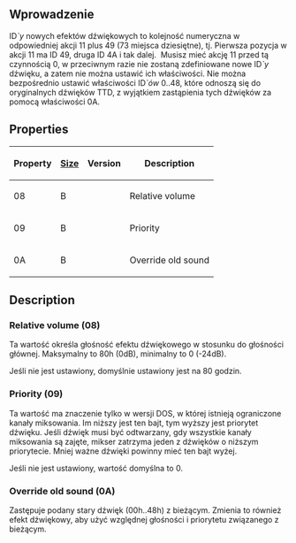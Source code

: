 {{pl/Development/NewGRF/inne strony|en=newgrf-specs.tt-wiki.net/wiki/Action0/Sound_Effects|pl=pl/Development/NewGRF/NFO Specs/Action0/Sound Effects}}
<!--{{-}}<br>--><!--{{ambox | text = w trakcie edycji.}}--><!-- -->
==Wprowadzenie==
ID''`y'' nowych efektów dźwiękowych to kolejność numeryczna w odpowiedniej akcji 11 plus 49 (73 miejsca dziesiętne), tj. Pierwsza pozycja w akcji 11 ma ID 49, druga ID 4A i tak dalej. &nbsp;Musisz mieć akcję 11 przed tą czynnością 0, w przeciwnym razie nie zostaną zdefiniowane nowe ID''`y''  dźwięku, a zatem nie można ustawić ich właściwości. Nie można bezpośrednio ustawić właściwości ID''`ów'' 0..48, które odnoszą się do oryginalnych dźwięków TTD, z wyjątkiem zastąpienia tych dźwięków za pomocą właściwości 0A.

== Properties ==

{|
!Property !![[pl/Development/NewGRF/NFO Specs/GRFActionsDetailed|Size]] !!Version!! Description
|-
|08 ||B ||{{pl/Development/NewGRF/ottdp|0.6|2.5}}||Relative volume
|-
|09 ||B ||{{pl/Development/NewGRF/ottdp|no|2.5}}||Priority
|-
|0A ||B ||{{pl/Development/NewGRF/ottdp|0.6|2.5}}||Override old sound
|}

== Description ==

=== Relative volume (08) ===

Ta wartość określa głośność efektu dźwiękowego w stosunku do głośności głównej. Maksymalny to 80h (0dB), minimalny to 0 (-24dB).

Jeśli nie jest ustawiony, domyślnie ustawiony jest na 80 godzin.

=== Priority (09) ===

Ta wartość ma znaczenie tylko w wersji DOS, w której istnieją ograniczone kanały miksowania. Im niższy jest ten bajt, tym wyższy jest priorytet dźwięku. Jeśli dźwięk musi być odtwarzany, gdy wszystkie kanały miksowania są zajęte, mikser zatrzyma jeden z dźwięków o niższym priorytecie. Mniej ważne dźwięki powinny mieć ten bajt wyżej.

Jeśli nie jest ustawiony, wartość domyślna to 0.

=== Override old sound (0A) ===

Zastępuje podany stary dźwięk (00h..48h) z bieżącym. Zmienia to również efekt dźwiękowy, aby użyć względnej głośności i priorytetu związanego z bieżącym.